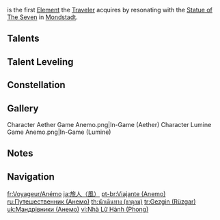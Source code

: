 {{Traveler Infobox
|element     = Anemo
|order       = 1
|releaseDate = 2020-09-28
}}
{{Main|Traveler}}
{{Anemo}} is the first [[Element]] the [[Traveler]] acquires by resonating with the [[Statue of The Seven]] in [[Mondstadt]].

==Talents==
{{Talent Table|Traveler (Anemo)}}

==Talent Leveling==
{{Talent Upgrade|Mondstadt}}

==Constellation==
{{Constellation Table|Traveler (Anemo)}}

==Gallery==
<gallery>
Character Aether Game Anemo.png|In-Game (Aether)
Character Lumine Game Anemo.png|In-Game (Lumine)
</gallery>

==Notes==
{{Reflist|note=1}}
<!--
==References==
{{reflist}}
-->
==Navigation==
{{Traveler Navbox}}

[[fr:Voyageur/Anémo]]
[[ja:旅人（風）]]
[[pt-br:Viajante (Anemo)]]
[[ru:Путешественник (Анемо)]]
[[th:นักเดินทาง (ธาตุลม)]]
[[tr:Gezgin (Rüzgar)]]
[[uk:Мандрівники (Анемо)]]
[[vi:Nhà Lữ Hành (Phong)]]